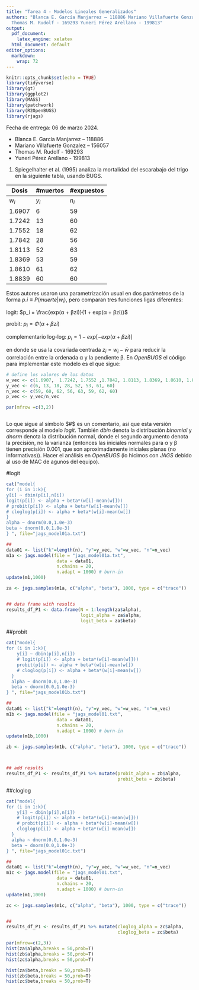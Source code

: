 ```yaml
---
title: "Tarea 4 - Modelos Lineales Generalizados"
authors: "Blanca E. García Manjarrez – 118886 Mariano Villafuerte Gonzalez – 156057
  Thomas M. Rudolf - 169293 Yuneri Pérez Arellano - 199813"
output:
  pdf_document: 
    latex_engine: xelatex
  html_document: default
editor_options:
  markdown:
    wrap: 72
---
```


```r
knitr::opts_chunk$set(echo = TRUE)
library(tidyverse)
library(gt)
library(ggplot2)
library(MASS)
library(patchwork)
library(R2OpenBUGS)
library(rjags)
```

Fecha de entrega: 06 de marzo 2024.

-   Blanca E. García Manjarrez -- 118886
-   Mariano Villafuerte Gonzalez -- 156057
-   Thomas M. Rudolf - 169293
-   Yuneri Pérez Arellano - 199813

1.  Spiegelhalter et al. (1995) analiza la mortalidad del escarabajo del
    trigo en la siguiente tabla, usando BUGS.

| Dosis  | #muertos | #expuestos |
|--------|----------|------------|
| $w_i$  | $y_i$    | $n_i$      |
| 1.6907 | 6        | 59         |
| 1.7242 | 13       | 60         |
| 1.7552 | 18       | 62         |
| 1.7842 | 28       | 56         |
| 1.8113 | 52       | 63         |
| 1.8369 | 53       | 59         |
| 1.8610 | 61       | 62         |
| 1.8839 | 60       | 60         |

Estos autores usaron una parametrización usual en dos parámetros de la
forma $p.i ≡ P(muerte|w_i)$, pero comparan tres funciones ligas
diferentes:

logit: $p_i = \frac{exp(α + βzi)}{1 + exp(α + βzi)}$

probit: $p_i = Φ(α + βzi)$

complementario log-log: $p_i = 1 − exp[−exp(α + βzi)]$

en donde se usa la covariada centrada $z_i = w_i − \bar{w}$ para reducir
la correlación entre la ordenada α y la pendiente β. En $OpenBUGS$ el
código para implementar este modelo es el que sigue:

```r
# define los valores de los datos
w_vec <- c(1.6907,  1.7242, 1.7552 ,1.7842, 1.8113, 1.8369, 1.8610, 1.8839) 
y_vec <- c(6, 13, 18, 28, 52, 53, 61, 60)
n_vec <- c(59, 60, 62, 56, 63, 59, 62, 60)
p_vec <- y_vec/n_vec

par(mfrow =c(3,2))



```

Lo que sigue al símbolo $#$ es un comentario, así que esta versión
corresponde al modelo $logit$. También $dbin$ denota la distribución
$binomial$ y $dnorm$ denota la distribución normal, donde el segundo
argumento denota la precisión, no la varianza (entonces las iniciales
normales para α y β tienen precisión 0.001, que son aproximadamente
iniciales planas (no informativas)). Hacer el análisis en $OpenBUGS$ (lo
hicimos con $JAGS$ debido al uso de MAC de agunos del equipo).

#logit

```r

cat("model{
for (i in 1:k){
y[i] ~ dbin(p[i],n[i])
logit(p[i]) <- alpha + beta*(w[i]-mean(w[]))
# probit(p[i]) <- alpha + beta*(w[i]-mean(w[])
# cloglog(p[i]) <- alpha + beta*(w[i]-mean(w[])
}
alpha ~ dnorm(0.0,1.0e-3)
beta ~ dnorm(0.0,1.0e-3)
} ", file="jags_model01a.txt")

##
data01 <- list("k"=length(n), "y"=y_vec, "w"=w_vec, "n"=n_vec)
m1a <- jags.model(file = "jags_model01a.txt",
                   data = data01, 
                   n.chains = 20,
                   n.adapt = 1000) # burn-in
update(m1,1000)

za <- jags.samples(m1a, c("alpha", "beta"), 1000, type = c("trace"))


## data frame with results
results_df_P1 <- data.frame(N = 1:length(za$alpha), 
                            logit_alpha = za$alpha, 
                            logit_beta = za$beta)
```
##probit

```r

cat("model{
for (i in 1:k){
    y[i] ~ dbin(p[i],n[i])
    # logit(p[i]) <- alpha + beta*(w[i]-mean(w[]))
    probit(p[i]) <- alpha + beta*(w[i]-mean(w[])
    # cloglog(p[i]) <- alpha + beta*(w[i]-mean(w[])
  }
  alpha ~ dnorm(0.0,1.0e-3)
  beta ~ dnorm(0.0,1.0e-3)
} ", file="jags_model01b.txt")

##
data01 <- list("k"=length(n), "y"=y_vec, "w"=w_vec, "n"=n_vec)
m1b <- jags.model(file = "jags_model01.txt",
                   data = data01, 
                   n.chains = 20,
                   n.adapt = 1000) # burn-in
update(m1b,1000)

zb <- jags.samples(m1b, c("alpha", "beta"), 1000, type = c("trace"))



## add results
results_df_P1 <- results_df_P1 %>% mutate(probit_alpha = zb$alpha, 
                                          probit_beta = zb$beta)

```
##cloglog
```r
cat("model{
for (i in 1:k){
    y[i] ~ dbin(p[i],n[i])
    # logit(p[i]) <- alpha + beta*(w[i]-mean(w[]))
    # probit(p[i]) <- alpha + beta*(w[i]-mean(w[])
    cloglog(p[i]) <- alpha + beta*(w[i]-mean(w[])
  }
  alpha ~ dnorm(0.0,1.0e-3)
  beta ~ dnorm(0.0,1.0e-3)
} ", file="jags_model01c.txt")

##
data01 <- list("k"=length(n), "y"=y_vec, "w"=w_vec, "n"=n_vec)
m1c <- jags.model(file = "jags_model01.txt",
                   data = data01, 
                   n.chains = 20,
                   n.adapt = 1000) # burn-in
update(m1,1000)

zc <- jags.samples(m1c, c("alpha", "beta"), 1000, type = c("trace"))


##
results_df_P1 <- results_df_P1 %>% mutate(cloglog_alpha = zc$alpha, 
                                          cloglog_beta = zc$beta)
```

```r

par(mfrow=c(2,3))
hist(za$alpha,breaks = 50,prob=T)
hist(zb$alpha,breaks = 50,prob=T)
hist(zc$alpha,breaks = 50,prob=T)

hist(za$beta,breaks = 50,prob=T)
hist(zb$beta,breaks = 50,prob=T)
hist(zc$beta,breaks = 50,prob=T)
```


